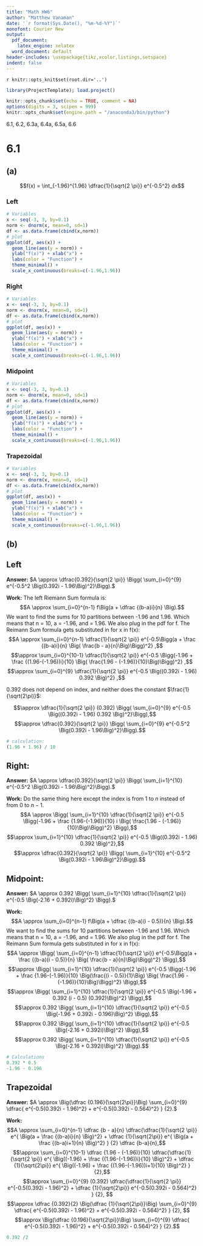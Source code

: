 ```yaml
---
title: "Math HW6"
author: "Matthew Vanaman"
date: '`r format(Sys.Date(), "%m-%d-%Y")`'
monofont: Courier New
output:
  pdf_document: 
    latex_engine: xelatex
  word_document: default
header-includes: \usepackage{tikz,xcolor,listings,setspace}
indent: false
---
```

`r knitr::opts_knit$set(root.dir='..')`

```r
library(ProjectTemplate); load.project()
```

```r
knitr::opts_chunk$set(echo = TRUE, comment = NA)
options(digits = 3, scipen = 999)
knitr::opts_chunk$set(engine.path = "/anaconda3/bin/python")
```

6.1, 6.2, 6.3a, 6.4a, 6.5a, 6.6

# 6.1

## (a)

$$f(x) = \int_{-1.96}^{1.96} \dfrac{1}{\sqrt{2 \pi}} e^{-0.5^2} dx$$

### Left
```r
# Variables
x <- seq(-3, 3, by=0.1)
norm <- dnorm(x, mean=0, sd=1)
df <- as.data.frame(cbind(x,norm))
# plot
ggplot(df, aes(x)) +
  geom_line(aes(y = norm)) +
  ylab("f(x)") + xlab("x") +
  labs(color = "Function") +
  theme_minimal() +
  scale_x_continuous(breaks=c(-1.96,1.96)) 
```

### Right
```r
# Variables
x <- seq(-3, 3, by=0.1)
norm <- dnorm(x, mean=0, sd=1)
df <- as.data.frame(cbind(x,norm))
# plot
ggplot(df, aes(x)) +
  geom_line(aes(y = norm)) +
  ylab("f(x)") + xlab("x") +
  labs(color = "Function") +
  theme_minimal() +
  scale_x_continuous(breaks=c(-1.96,1.96)) 
```

### Midpoint
```r
# Variables
x <- seq(-3, 3, by=0.1)
norm <- dnorm(x, mean=0, sd=1)
df <- as.data.frame(cbind(x,norm))
# plot
ggplot(df, aes(x)) +
  geom_line(aes(y = norm)) +
  ylab("f(x)") + xlab("x") +
  labs(color = "Function") +
  theme_minimal() +
  scale_x_continuous(breaks=c(-1.96,1.96)) 
```

### Trapezoidal
```r
# Variables
x <- seq(-3, 3, by=0.1)
norm <- dnorm(x, mean=0, sd=1)
df <- as.data.frame(cbind(x,norm))
# plot
ggplot(df, aes(x)) +
  geom_line(aes(y = norm)) +
  ylab("f(x)") + xlab("x") +
  labs(color = "Function") +
  theme_minimal() +
  scale_x_continuous(breaks=c(-1.96,1.96)) 
```


## (b)

## Left

**Answer:** \newline
$A \approx \dfrac{0.392}{\sqrt{2 \pi}}  \Bigg( \sum_{i=0}^{9} e^{-0.5^2 \Big(0.392i - 1.96\Big)^2}\Bigg).$\newline


**Work:** \newline
The left Riemann Sum formula is:
$$A \approx \sum_{i=0}^{n-1} f\Big(a + \dfrac {(b-a)i}{n} \Big).$$
We want to find the sums for 10 partitions between -1.96 and 1.96. Which means that n = 10, a = -1.96, and  = 1.96. We also plug in the pdf for f. The Reimann Sum formula gets substituted in for x in f(x):
$$A \approx  \sum_{i=0}^{n-1} \dfrac{1}{\sqrt{2 \pi}} e^{-0.5\Bigg(a + \frac {(b-a)i}{n} \Big( \frac{b - a}{n}\Big)\Bigg)^2} ,$$
$$\approx  \sum_{i=0}^{10-1} \dfrac{1}{\sqrt{2 \pi}} e^{-0.5 \Bigg(-1.96 + \frac {(1.96-(-1.96))i}{10} \Big(  \frac{1.96 - (-1.96)}{10}\Big)\Bigg)^2} ,$$
$$\approx \sum_{i=0}^{9} \dfrac{1}{\sqrt{2 \pi}} e^{-0.5 \Big((0.392i - 1.96)  0.392 \Big)^2} ,$$

0.392 does not depend on index, and neither does the constant $\frac{1}{\sqrt(2\pi)}$:

$$\approx \dfrac{1}{\sqrt{2 \pi}} (0.392) \Bigg( \sum_{i=0}^{9}  e^{-0.5 \Big((0.392i - 1.96)  0.392 \Big)^2}\Bigg),$$
$$\approx \dfrac{0.392}{\sqrt{2 \pi}}  \Bigg( \sum_{i=0}^{9} e^{-0.5^2 \Big(0.392i - 1.96\Big)^2}\Bigg).$$

```r
# calculation:
(1.96 + 1.96) / 10
```

## Right:

**Answer:** \newline
$A \approx \dfrac{0.392}{\sqrt{2 \pi}}  \Bigg( \sum_{i=1}^{10} e^{-0.5^2 \Big(0.392i - 1.96\Big)^2}\Bigg).$\newline

**Work:** \newline
Do the same thing here except the index is from $1$ to $n$ instead of from $0$ to $n-1$.
$$A \approx  \Bigg( \sum_{i=1}^{10} \dfrac{1}{\sqrt{2 \pi}} e^{-0.5 \Bigg(-1.96 + \frac {1.96-(-1.96)}{10} i \Big(  \frac{1.96 - (-1.96)}{10}\Big)\Bigg)^2}  \Bigg),$$
$$\approx \sum_{i=1}^{10} \dfrac{1}{\sqrt{2 \pi}} e^{-0.5 \Big((0.392i - 1.96)  0.392 \Big)^2},$$
$$\approx \dfrac{0.392}{\sqrt{2 \pi}}  \Bigg( \sum_{i=1}^{10} e^{-0.5^2 \Big(0.392i - 1.96\Big)^2}\Bigg).$$


## Midpoint:

**Answer:** \newline
$A \approx 0.392 \Bigg( \sum_{i=1}^{10} \dfrac{1}{\sqrt{2 \pi}} e^{-0.5 \Big(-2.16 + 0.392i)\Big)^2}  \Bigg).$ \newline

**Work:** \newline
$$A \approx \sum_{i=0}^{n-1} f\Big(a + \dfrac {(b-a)(i - 0.5)}{n} \Big).$$
We want to find the sums for 10 partitions between -1.96 and 1.96. Which means that n = 10, a = -1.96, and  = 1.96. We also plug in the pdf for f. The Reimann Sum formula gets substituted in for x in f(x):
$$A \approx  \Bigg( \sum_{i=0}^{n-1} \dfrac{1}{\sqrt{2 \pi}} e^{-0.5\Bigg(a + \frac {(b-a)(i - 0.5)}{n} \Big( \frac{b - a}{n}\Big)\Bigg)^2} \Bigg),$$
$$\approx  \Bigg( \sum_{i=1}^{10} \dfrac{1}{\sqrt{2 \pi}} e^{-0.5 \Bigg(-1.96 + \frac {1.96-(-1.96)}{10} \Big(\frac{(i - 0.5)}{1}\Big) \Big(  \frac{1.96 - (-1.96)}{10}\Big)\Bigg)^2}  \Bigg),$$
$$\approx  \Bigg( \sum_{i=1}^{10} \dfrac{1}{\sqrt{2 \pi}} e^{-0.5 \Big(-1.96 + 0.392 (i - 0.5) (0.392)\Big)^2}  \Bigg),$$
$$\approx 0.392 \Bigg( \sum_{i=1}^{10} \dfrac{1}{\sqrt{2 \pi}} e^{-0.5 \Big(-1.96 + 0.392i - 0.196)\Big)^2}  \Bigg),$$
$$\approx 0.392 \Bigg( \sum_{i=1}^{10} \dfrac{1}{\sqrt{2 \pi}} e^{-0.5 \Big(-2.16 + 0.392i)\Big)^2}  \Bigg),$$
$$\approx 0.392 \Bigg( \sum_{i=1}^{10} \dfrac{1}{\sqrt{2 \pi}} e^{-0.5 \Big(-2.16 + 0.392i)\Big)^2}  \Bigg).$$

```r
# Calculations
0.392 * 0.5
-1.96 - 0.196
```

## Trapezoidal

**Answer:** \newline
$A \approx  \Big(\dfrac {0.196}{\sqrt{2\pi}}\Big) \sum_{i=0}^{9} \dfrac{ e^{-0.5(0.392i - 1.96)^2} + e^{-0.5(0.392i - 0.564)^2} } {2}.$ \newline

**Work:**
$$A \approx \sum_{i=0}^{n-1} \dfrac {b - a}{n} \dfrac{\dfrac{1}{\sqrt{2 \pi}} e^{  \Big(a + \frac {(b-a)i}{n} \Big)^2} + \dfrac {1}{\sqrt{2\pi}} e^{  \Big(a + \frac {(b-a)i+1}{n} \Big)^2} } {2} \dfrac {b-a}{n},$$
$$\approx \sum_{i=0}^{10-1} \dfrac {1.96 - (-1.96)}{10} \dfrac{\dfrac{1}{\sqrt{2 \pi}} e^{  \Big((-1.96) + \frac {(1.96-(-1.96))i}{10} \Big)^2} + \dfrac {1}{\sqrt{2\pi}} e^{  \Big((-1.96) + \frac {(1.96-(-1.96))i+1}{10} \Big)^2} } {2},$$
$$\approx \sum_{i=0}^{9} (0.392) \dfrac{\dfrac{1}{\sqrt{2 \pi}} e^{-0.5(0.392i - 1.96)^2} + \dfrac {1}{\sqrt{2\pi}} e^{-0.5(0.392i - 0.564)^2} } {2}, $$
$$\approx \dfrac {0.392}{2} \Big(\dfrac {1}{\sqrt{2\pi}}\Big) \sum_{i=0}^{9} \dfrac{ e^{-0.5(0.392i - 1.96)^2} + e^{-0.5(0.392i - 0.564)^2} } {2}, $$
$$\approx  \Big(\dfrac {0.196}{\sqrt{2\pi}}\Big) \sum_{i=0}^{9} \dfrac{ e^{-0.5(0.392i - 1.96)^2} + e^{-0.5(0.392i - 0.564)^2} } {2}.$$

```r
0.392 /2
```

